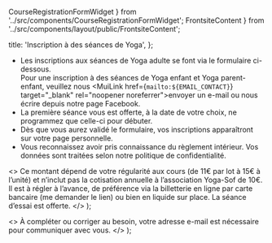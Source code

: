  CourseRegistrationFormWidget
} from '../src/components/CourseRegistrationFormWidget';
  FrontsiteContent
} from '../src/components/layout/public/FrontsiteContent';

  title: 'Inscription à des séances de Yoga',
};

* Les inscriptions aux séances de Yoga adulte se font via le formulaire ci-dessous.<br />
Pour une inscription à des séances de Yoga enfant et Yoga parent-enfant,
veuillez nous <MuiLink href={`mailto:${EMAIL_CONTACT}`} target="_blank" rel="noopener noreferrer">envoyer un e-mail</MuiLink> ou
nous écrire depuis <MuiLink href={FACEBOOK_PAGE_URL} target="_blank" rel="noreferrer nofollow">notre page Facebook</MuiLink>.
* La première séance vous est offerte, à la date de votre choix, ne programmez que celle-ci pour débuter.
* Dès que vous aurez validé le formulaire, vos inscriptions apparaîtront sur
<MuiLink href="/mes-inscriptions" target="_blank">votre page personnelle</MuiLink>.
* Vous reconnaissez avoir pris connaissance du <MuiLink href="/reglement-interieur" target="_blank">règlement intérieur</MuiLink>.
Vos données sont traitées selon notre <MuiLink href="/confidentialite" target="_blank">politique de confidentialité</MuiLink>.

<CourseRegistrationFormWidget />

  <>
   Ce montant dépend de votre régularité aux cours (de 11€ par lot à 15€ à l’unité) et n’inclut pas la cotisation annuelle à l’association Yoga-Sof de 10€. Il est à régler à l’avance, de préférence via la billetterie en ligne par carte bancaire (me demander le lien) ou bien en liquide sur place. La séance d’essai est offerte.
  </>
);

  <>
    À compléter ou corriger au besoin, votre adresse e-mail est nécessaire pour communiquer avec vous.
  </>
);


